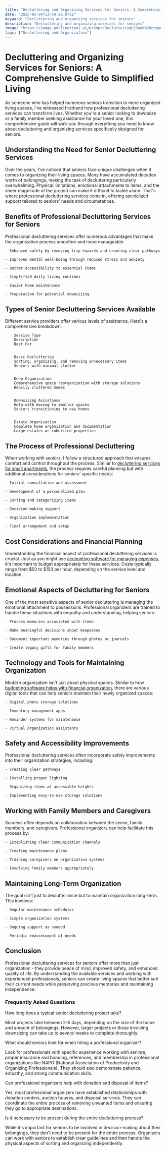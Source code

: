 ```yaml
---
title: "Decluttering and Organizing Services for Seniors: A Comprehensive Guide to Simplified Living"
date: "2025-01-04T13:49:26.873Z"
keyword: "Decluttering and organizing services for seniors"
description: "Decluttering and organizing services for seniors"
image: "https://image.pollinations.ai/prompt/Decluttering%20and%20organizing%20services%20for%20seniors%2C%20realistic%20photo%2C%20high%20quality%2C%204k?width=1024&height=1024&nologo=true"
tags: ["Decluttering and Organization"]
---
```


# Decluttering and Organizing Services for Seniors: A Comprehensive Guide to Simplified Living


As someone who has helped numerous seniors transition to more organized living spaces, I've witnessed firsthand how professional decluttering services can transform lives. Whether you're a senior looking to downsize or a family member seeking assistance for your loved one, this comprehensive guide will walk you through everything you need to know about decluttering and organizing services specifically designed for seniors.



## Understanding the Need for Senior Decluttering Services


Over the years, I've noticed that seniors face unique challenges when it comes to organizing their living spaces. Many have accumulated decades worth of belongings, making the task of decluttering particularly overwhelming. Physical limitations, emotional attachments to items, and the sheer magnitude of the project can make it difficult to tackle alone. That's where professional decluttering services come in, offering specialized support tailored to seniors' needs and circumstances.



## Benefits of Professional Decluttering Services for Seniors


Professional decluttering services offer numerous advantages that make the organization process smoother and more manageable:




    - Enhanced safety by removing trip hazards and creating clear pathways

    - Improved mental well-being through reduced stress and anxiety

    - Better accessibility to essential items

    - Simplified daily living routines

    - Easier home maintenance

    - Preparation for potential downsizing



## Types of Senior Decluttering Services Available


Different service providers offer various levels of assistance. Here's a comprehensive breakdown:




    
        Service Type
        Description
        Best For
    
    
        Basic Decluttering
        Sorting, organizing, and removing unnecessary items
        Seniors with minimal clutter
    
    
        Deep Organization
        Comprehensive space reorganization with storage solutions
        Heavily cluttered homes
    
    
        Downsizing Assistance
        Help with moving to smaller spaces
        Seniors transitioning to new homes
    
    
        Estate Organization
        Complete home organization and documentation
        Large estates or inherited properties
    




## The Process of Professional Decluttering


When working with seniors, I follow a structured approach that ensures comfort and control throughout the process. Similar to [decluttering services for small apartments](https://productivityprospect.com/blog/professional-decluttering-services-for-small-apartments/), the process requires careful planning but with additional considerations for seniors' specific needs:




    - Initial consultation and assessment

    - Development of a personalized plan

    - Sorting and categorizing items

    - Decision-making support

    - Organization implementation

    - Final arrangement and setup



## Cost Considerations and Financial Planning


Understanding the financial aspect of professional decluttering services is crucial. Just as you might use [accounting software for managing expenses](https://productivityprospect.com/blog/accounting-software-for-managing-accounts-payable-and-receivable/), it's important to budget appropriately for these services. Costs typically range from $50 to $150 per hour, depending on the service level and location.



## Emotional Aspects of Decluttering for Seniors


One of the most sensitive aspects of senior decluttering is managing the emotional attachment to possessions. Professional organizers are trained to handle these situations with empathy and understanding, helping seniors:




    - Process memories associated with items

    - Make meaningful decisions about keepsakes

    - Document important memories through photos or journals

    - Create legacy gifts for family members



## Technology and Tools for Maintaining Organization


Modern organization isn't just about physical spaces. Similar to how [budgeting software helps with financial organization](https://productivityprospect.com/blog/accounting-software-with-budgeting-and-forecasting-capabilities/), there are various digital tools that can help seniors maintain their newly organized spaces:




    - Digital photo storage solutions

    - Inventory management apps

    - Reminder systems for maintenance

    - Virtual organization assistants



## Safety and Accessibility Improvements


Professional decluttering services often incorporate safety improvements into their organization strategies, including:




    - Creating clear pathways

    - Installing proper lighting

    - Organizing items at accessible heights

    - Implementing easy-to-use storage solutions



## Working with Family Members and Caregivers


Success often depends on collaboration between the senior, family members, and caregivers. Professional organizers can help facilitate this process by:




    - Establishing clear communication channels

    - Creating maintenance plans

    - Training caregivers on organization systems

    - Involving family members appropriately



## Maintaining Long-Term Organization


The goal isn't just to declutter once but to maintain organization long-term. This involves:




    - Regular maintenance schedules

    - Simple organization systems

    - Ongoing support as needed

    - Periodic reassessment of needs



## Conclusion


Professional decluttering services for seniors offer more than just organization - they provide peace of mind, improved safety, and enhanced quality of life. By understanding the available services and working with experienced professionals, seniors can create living spaces that better suit their current needs while preserving precious memories and maintaining independence.



### Frequently Asked Questions


How long does a typical senior decluttering project take?


Most projects take between 2-5 days, depending on the size of the home and amount of belongings. However, larger projects or those involving downsizing can take up to several weeks to complete thoroughly.



What should seniors look for when hiring a professional organizer?


Look for professionals with specific experience working with seniors, proper insurance and bonding, references, and membership in professional organizations like NAPO (National Association of Productivity and Organizing Professionals). They should also demonstrate patience, empathy, and strong communication skills.



Can professional organizers help with donation and disposal of items?


Yes, most professional organizers have established relationships with donation centers, auction houses, and disposal services. They can coordinate the entire process of removing unwanted items and ensuring they go to appropriate destinations.



Is it necessary to be present during the entire decluttering process?


While it's important for seniors to be involved in decision-making about their belongings, they don't need to be present for the entire process. Organizers can work with seniors to establish clear guidelines and then handle the physical aspects of sorting and organizing independently.

